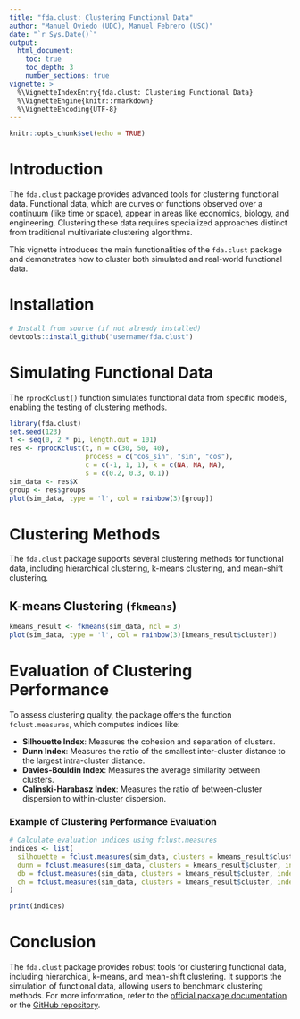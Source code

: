 ```yaml
---
title: "fda.clust: Clustering Functional Data"
author: "Manuel Oviedo (UDC), Manuel Febrero (USC)"
date: "`r Sys.Date()`"
output:
  html_document:
    toc: true
    toc_depth: 3
    number_sections: true
vignette: >
  %\VignetteIndexEntry{fda.clust: Clustering Functional Data}
  %\VignetteEngine{knitr::rmarkdown}
  %\VignetteEncoding{UTF-8}
---
```


```r
knitr::opts_chunk$set(echo = TRUE)
```

# Introduction

The `fda.clust` package provides advanced tools for clustering functional data. Functional data, which are curves or functions observed over a continuum (like time or space), appear in areas like economics, biology, and engineering. Clustering these data requires specialized approaches distinct from traditional multivariate clustering algorithms.

This vignette introduces the main functionalities of the `fda.clust` package and demonstrates how to cluster both simulated and real-world functional data.

# Installation

```r
# Install from source (if not already installed)
devtools::install_github("username/fda.clust")
```

# Simulating Functional Data

The `rprocKclust()` function simulates functional data from specific models, enabling the testing of clustering methods.

```r
library(fda.clust)
set.seed(123)
t <- seq(0, 2 * pi, length.out = 101)
res <- rprocKclust(t, n = c(30, 50, 40),
                   process = c("cos_sin", "sin", "cos"),
                   c = c(-1, 1, 1), k = c(NA, NA, NA),
                   s = c(0.2, 0.3, 0.1))
sim_data <- res$X
group <- res$groups
plot(sim_data, type = 'l', col = rainbow(3)[group])
```

# Clustering Methods

The `fda.clust` package supports several clustering methods for functional data, including hierarchical clustering, k-means clustering, and mean-shift clustering.

## K-means Clustering (`fkmeans`)

```r
kmeans_result <- fkmeans(sim_data, ncl = 3)
plot(sim_data, type = 'l', col = rainbow(3)[kmeans_result$cluster])
```

# Evaluation of Clustering Performance

To assess clustering quality, the package offers the function `fclust.measures`, which computes indices like:

- **Silhouette Index**: Measures the cohesion and separation of clusters.
- **Dunn Index**: Measures the ratio of the smallest inter-cluster distance to the largest intra-cluster distance.
- **Davies-Bouldin Index**: Measures the average similarity between clusters.
- **Calinski-Harabasz Index**: Measures the ratio of between-cluster dispersion to within-cluster dispersion.

### Example of Clustering Performance Evaluation

```r
# Calculate evaluation indices using fclust.measures
indices <- list(
  silhouette = fclust.measures(sim_data, clusters = kmeans_result$cluster, index = 'silhouette'),
  dunn = fclust.measures(sim_data, clusters = kmeans_result$cluster, index = 'dunn'),
  db = fclust.measures(sim_data, clusters = kmeans_result$cluster, index = 'db'),
  ch = fclust.measures(sim_data, clusters = kmeans_result$cluster, index = 'ch')
)

print(indices)
```

# Conclusion

The `fda.clust` package provides robust tools for clustering functional data, including hierarchical, k-means, and mean-shift clustering. It supports the simulation of functional data, allowing users to benchmark clustering methods. For more information, refer to the [official package documentation](https://CRAN.R-project.org/package=fda.clust) or the [GitHub repository](https://github.com/username/fda.clust).
